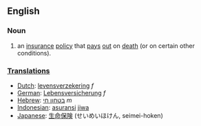 ==English==
===Noun===
{{en-noun|sg=[[life]] [[assurance]]|-}}
# an [[insurance]] [[policy]] that [[pay]]s [[out]] on [[death]] (or on certain other conditions).

===[[Translation]]s===
*[[Dutch]]: [[levensverzekering]] ''f''
*[[German]]: [[Lebensversicherung]] ''f''
*[[Hebrew]]: [[בטחון חי]] ''m''
*[[Indonesian]]: [[asuransi]] [[jiwa]]
*[[Japanese]]: [[生命保険]] (せいめいほけん, seimei-hoken)